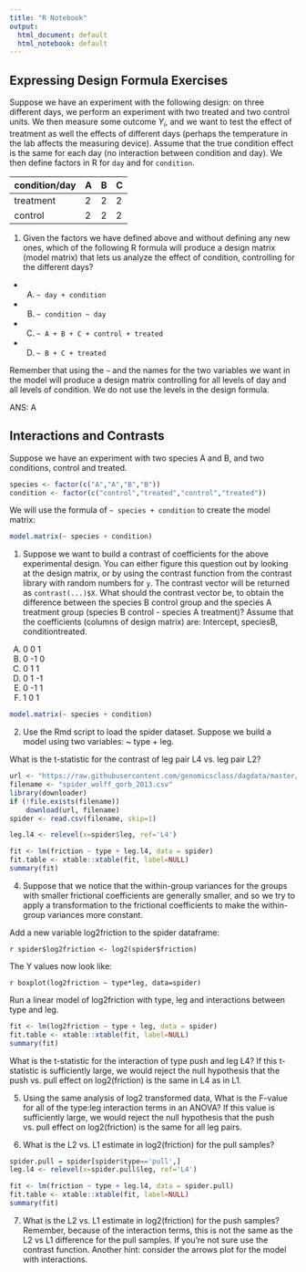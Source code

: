 ```yaml
---
title: "R Notebook"
output:
  html_document: default
  html_notebook: default
---
```


## Expressing Design Formula Exercises

Suppose we have an experiment with the following design: on three different days, we perform an experiment with two treated and two control units. We then measure some outcome $Y_i$, and we want to test the effect of treatment as well the effects of different days (perhaps the temperature in the lab affects the measuring device). Assume that the true condition effect is the same for each day (no interaction between condition and day). We then define factors in R for `day` and for `condition`.

|condition/day	| A	| B	| C |
| ------------- | - | - | - |
|treatment	    | 2	| 2	| 2 |
|control	      | 2	| 2	| 2 |

1. Given the factors we have defined above and without defining any new ones, which of the following R formula will produce a design matrix (model matrix) that lets us analyze the effect of condition, controlling for the different days?
  + A) `~ day + condition`
  + B) `~ condition ~ day`
  + C) `~ A + B + C + control + treated`
  + D) `~ B + C + treated`
  
Remember that using the `~` and the names for the two variables we want in the model will produce a design matrix controlling for all levels of day and all levels of condition. We do not use the levels in the design formula.

ANS: A


## Interactions and Contrasts

Suppose we have an experiment with two species A and B, and two conditions, control and treated.

```r
species <- factor(c("A","A","B","B"))
condition <- factor(c("control","treated","control","treated"))
```

We will use the formula of `~ species + condition` to create the model matrix:

```r
model.matrix(~ species + condition)
```

  1. Suppose we want to build a contrast of coefficients for the above experimental design.
  You can either figure this question out by looking at the design matrix, or by using the contrast function from the contrast library with random numbers for `y`. The contrast vector will be returned as `contrast(...)$X`.
  What should the contrast vector be, to obtain the difference between the species B control group and the species A treatment group (species B control - species A treatment)? Assume that the coefficients (columns of design matrix) are: Intercept, speciesB, conditiontreated.

A) 0  0  1
B) 0 -1  0
C) 0  1  1
D) 0  1 -1
E) 0 -1  1
F) 1  0  1

```r
model.matrix(~ species + condition)
```


2. Use the Rmd script to load the spider dataset. Suppose we build a model using two variables: ~ type + leg.

What is the t-statistic for the contrast of leg pair L4 vs. leg pair L2?

```r
url <- "https://raw.githubusercontent.com/genomicsclass/dagdata/master/inst/extdata/spider_wolff_gorb_2013.csv"
filename <- "spider_wolff_gorb_2013.csv"
library(downloader)
if (!file.exists(filename))
    download(url, filename)
spider <- read.csv(filename, skip=1)
```

```r
leg.l4 <- relevel(x=spider$leg, ref='L4')

fit <- lm(friction ~ type + leg.l4, data = spider)
fit.table <- xtable::xtable(fit, label=NULL)
summary(fit)
```

4. Suppose that we notice that the within-group variances for the groups with smaller frictional coefficients are generally smaller, and so we try to apply a transformation to the frictional coefficients to make the within-group variances more constant.

Add a new variable log2friction to the spider dataframe:

`r spider$log2friction <- log2(spider$friction)`

The Y values now look like:

`r boxplot(log2friction ~ type*leg, data=spider)`

Run a linear model of log2friction with type, leg and interactions between type and leg.

```r
fit <- lm(log2friction ~ type + leg, data = spider)
fit.table <- xtable::xtable(fit, label=NULL)
summary(fit)
```

What is the t-statistic for the interaction of type push and leg L4? If this t-statistic is sufficiently large, we would reject the null hypothesis that the push vs. pull effect on log2(friction) is the same in L4 as in L1.

5. Using the same analysis of log2 transformed data, What is the F-value for all of the type:leg interaction terms in an ANOVA? If this value is sufficiently large, we would reject the null hypothesis that the push vs. pull effect on log2(friction) is the same for all leg pairs.

6. What is the L2 vs. L1 estimate in log2(friction) for the pull samples?

```r
spider.pull = spider[spider$type=='pull',]
leg.l4 <- relevel(x=spider.pull$leg, ref='L4')

fit <- lm(friction ~ type + leg.l4, data = spider.pull)
fit.table <- xtable::xtable(fit, label=NULL)
summary(fit)
```

7. What is the L2 vs. L1 estimate in log2(friction) for the push samples? Remember, because of the interaction terms, this is not the same as the L2 vs L1 difference for the pull samples. If you’re not sure use the contrast function. Another hint: consider the arrows plot for the model with interactions.

